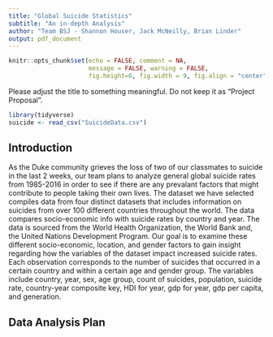 ```yaml
---
title: "Global Suicide Statistics"
subtitle: "An in-depth Analysis"
author: "Team BSJ - Shannon Houser, Jack McNeilly, Brian Linder"
output: pdf_document
---
```


```r
knitr::opts_chunk$set(echo = FALSE, comment = NA, 
                      message = FALSE, warning = FALSE,
                      fig.height=6, fig.width = 9, fig.align = "center")
```

Please adjust the title to something meaningful. Do not keep it as 
"Project Proposal".

```r
library(tidyverse)
suicide <- read_csv("SuicideData.csv")
```

## Introduction 


As the Duke community grieves the loss of two of our classmates to suicide in the last 2 weeks, our team plans to analyze general global suicide rates from 1985-2016 in order to see if there are any prevalant factors that might contribute to people taking their own lives. The dataset we have selected compiles data from four distinct datasets that includes information on suicides from over 100 different countries throughout the world. The data compares socio-economic info with suicide rates by country and year. The data is sourced from the World Health Organization, the World Bank and, the United Nations Development Program.  Our goal is to examine these different socio-economic, location, and gender factors to gain insight regarding how the variables of the dataset impact increased suicide rates. Each observation corresponds to the number of suicides that occurred in a certain country and within a certain age and gender group. The variables include country, year, sex, age group, count of suicides, population, suicide rate, country-year composite key, HDI for year, gdp for year, gdp per capita, and generation. 

## Data Analysis Plan

